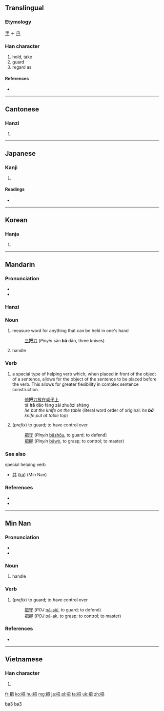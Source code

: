 ==Translingual==

===Etymology===
[[手]] ＋ [[巴]]

===Han character===
{{Han char|rn=64|rad=手|as=04|sn=7|four=5701<sub>7</sub>|canj=手日山 (QAU)}}

# hold, take
# guard
# regard as

====References====
* {{Han ref|kx=0420.210|dkj=11874|dj=0768.010|hdz=31845.040|uh=628A|ud=25226|bh=A7E2|bd=42978}}

----

==Cantonese==

===Hanzi===
{{yue-hanzi|jyut=|y=ba2}}

# {{defn|lang=yue|sort=手04}}

----

==Japanese==

===Kanji===
{{ja-kanji|grade=c|rs=手04}}

# {{defn|lang=ja|sort=手04}} <!-- line may be deleted if/when POS headers are added -->

====Readings====
* {{ja-readings|on=[[は]] (ha)|kun=[[つか]] (tsuka)}}

----

==Korean==

===Hanja===
{{ko-hanja|hangeul=파|eumhun=|rv=pa|mr=p'a|y=pha}}

# {{defn|lang=ko|sort=手04}}

----

==Mandarin==
{{zh-hanzi|把}}

===Pronunciation===
* {{audio|zh-bǎ.ogg|audio}}
* {{IPA|[ pa˨˩˦ ]|lang=cmn}}

===Hanzi===
{{cmn-hanzi|pin=[[bǎ]] ([[ba3]])|wg=pa<sup>3</sup>}}

===Noun===
{{cmn-noun|ts|pin=bǎ|pint=ba3|rs=手04}}

# measure word for anything that can be held in one's hand
#: [[三]]'''把'''[[刀]] (''Pinyin'' sān '''bǎ''' dāo, three knives)
# handle

===Verb===
{{cmn-noun|ts|pin=bǎ|pint=ba3|rs=手04}}

# {{Beginning Mandarin|lang=cmn|sc=Hant|sort=手04}} a special type of helping verb which, when placed in front of the object of a sentence, allows for the object of the sentence to be placed before the verb.  This allows for greater flexibility in complex sentence construction.
#: [[他]]'''把'''[[刀]][[放]][[在]][[桌子]][[上]]
#: tā '''bǎ''' dāo fàng zài zhuōzi shàng
#: ''he put the knife on the table'' (literal word order of original: ''he '''bǎ''' knife put at table top'')
# (''prefix'') to guard; to have control over
#: [[把守]] (''Pinyin'' [[bǎshǒu]], to guard; to defend)
#: [[把握]] (''Pinyin'' [[bǎwò]], to grasp; to control; to master)

===See also===
; special helping verb
* [[共]] ([[kā]]) (Min Nan)

===References===
* {{cite web
| url = http://www.pleco.com
| title = 把
| work = Pleco Dictionary
| language = Mandarin/English
| accessdate = 2011-01-29}}
* {{cite web|url=http://www.dreye.com/index_en.html|title=把|work=Dr. eye|language=Mandarin/English|accessdate=2011-01-29}}

[[Category:Mandarin entries with audio links|ba3]]
[[Category:cmn:Beginning Mandarin in simplified script|ba3]]

----

==Min Nan==

===Pronunciation===
* {{IPA|[ pa˥˧ ]|lang=nan}}
* {{IPA|[ pe˥˧ ]|lang=nan}}

===Noun===
{{nan-noun|ts|poj=[[pé]] or [[pá]]|pojt=pe2|rs=手04}}

# handle

===Verb===
{{nan-verb|ts|poj=[[pé]] or [[pá]]|pojt=pe2|rs=手04}}

# (''prefix'') to guard; to have control over
#: [[把守]] (''POJ'' [[pá-siú]], to guard; to defend)
#: [[把握]] (''POJ'' [[pá-ak]], to grasp; to control; to master)

===References===
* {{cite web
| url = http://203.64.42.21/iug/ungian/SoannTeng/chil/taihoa.asp
| title = 把
| work = On-line Taiwanese/Mandarin Dictionary (台文／華文線頂辭典)
| language = Taiwanese/English
| accessdate = 2011-01-29}}

----

==Vietnamese==

===Han character===
{{vi-hantu|[[bả]], [[bã]], [[bạ]], [[bỡ]], [[bữa]], [[vả]], [[vã]], [[vỗ]], [[bá]], [[bẻ]], [[bửa]], [[lả]], [[sấp]], [[trả]]|rs=手04}}

# {{defn|lang=vi|sort=手04}}

[[fr:把]]
[[ko:把]]
[[hu:把]]
[[mg:把]]
[[ja:把]]
[[pl:把]]
[[ta:把]]
[[uk:把]]
[[zh:把]]